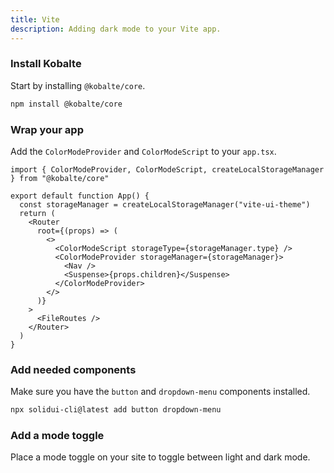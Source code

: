 ```yaml
---
title: Vite
description: Adding dark mode to your Vite app.
---
```


<Steps>

### Install Kobalte

Start by installing `@kobalte/core`.

```bash
npm install @kobalte/core
```

### Wrap your app

Add the `ColorModeProvider` and `ColorModeScript` to your `app.tsx`.

```tsx {1,4,9,10,13}
import { ColorModeProvider, ColorModeScript, createLocalStorageManager } from "@kobalte/core"

export default function App() {
  const storageManager = createLocalStorageManager("vite-ui-theme")
  return (
    <Router
      root={(props) => (
        <>
          <ColorModeScript storageType={storageManager.type} />
          <ColorModeProvider storageManager={storageManager}>
            <Nav />
            <Suspense>{props.children}</Suspense>
          </ColorModeProvider>
        </>
      )}
    >
      <FileRoutes />
    </Router>
  )
}
```

### Add needed components

Make sure you have the `button` and `dropdown-menu` components installed.

```bash
npx solidui-cli@latest add button dropdown-menu
```

### Add a mode toggle

Place a mode toggle on your site to toggle between light and dark mode.

<ComponentPreview name="mode-toggle" />

</Steps>
